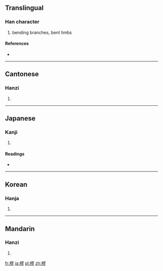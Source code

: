 ==Translingual==

===Han character===
{{Han char|rn=75|rad=木|as=11|sn=15|four=4792<sub>2</sub>|canj=木尸一竹 (DSMH)}}

# bending branches, bent limbs

====References====
* {{Han ref|kx=0550.150|dkj=15445|dj=0938.090|hdz=21285.120|uh=6A1B|ud=27163|bh=E5D6|bd=58838}}

----

==Cantonese==

===Hanzi===
{{yue-hanzi|jyut=|y=gau1}}

# {{defn|Cantonese|sort=木11}}

----

==Japanese==

===Kanji===
{{ja-kanji|grade=|rs=木11}}

# {{defn|Japanese|sort=木11}}

====Readings====
* {{ja-readings|on=[[きゅう]] (kyū)|kun=[[つが]] (tsuga)}}

----

==Korean==

===Hanja===
{{ko-hanja|hangeul=규|eumhun=|rv=gyu|mr=kyu|y=kyu}}

# {{defn|Korean|sort=木11}}

----

==Mandarin==

===Hanzi===
{{cmn-hanzi|pin=[[jiū]] ([[jiu1]])|wg=chiu<sup>1</sup>}}

# {{defn|Mandarin|sort=木11}}

[[fr:樛]]
[[ja:樛]]
[[pl:樛]]
[[zh:樛]]